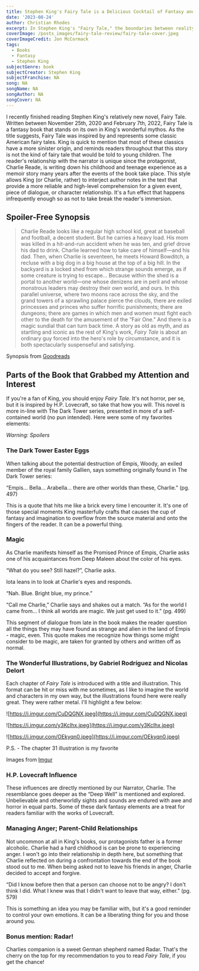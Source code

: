 ```yaml
---
title: Stephen King's Fairy Tale is a Delicious Cocktail of Fantasy and Suspense
date: '2023-08-24'
author: Christian Rhodes
excerpt: In Stephen King's "Fairy Tale," the boundaries between reality and fantasy blur in a spine-tingling dance.
coverImage: /posts_images/fairy-tale-review/fairy-tale-cover.jpeg
coverImageCredit: Jon McCormack
tags:
  - Books
  - Fantasy
  - Stephen King
subjectGenre: book
subjectCreator: Stephen King
subjectFranchise: NA
song: NA
songName: NA
songAuthor: NA
songCover: NA
---
```


I recently finished reading Stephen King's relatively new novel, Fairy Tale. Written between November 25th, 2020 and February 7th, 2022, Fairy Tale is a fantasy book that stands on its own in King's wonderful mythos. As the title suggests, Fairy Tale was inspired by and represents some classic American fairy tales. King is quick to mention that most of these classics have a more sinister origin, and reminds readers throughout that this story is not the kind of fairy tale that would be told to young children. The reader's relationship with the narrator is unique since the protagonist, Charlie Reade, is writing down his childhood and teenage experience as a memoir story many years after the events of the book take place. This style allows King (or Charlie, rather) to interject author notes in the text that provide a more reliable and high-level comprehension for a given event, piece of dialogue, or character relationship. It's a fun effect that happens infrequently enough so as not to take break the reader's immersion.  

## Spoiler-Free Synopsis

> Charlie Reade looks like a regular high school kid, great at baseball and football, a decent student. But he carries a heavy load. His mom was killed in a hit-and-run accident when he was ten, and grief drove his dad to drink. Charlie learned how to take care of himself—and his dad. Then, when Charlie is seventeen, he meets Howard Bowditch, a recluse with a big dog in a big house at the top of a big hill. In the backyard is a locked shed from which strange sounds emerge, as if some creature is trying to escape…
Because within the shed is a portal to another world—one whose denizens are in peril and whose monstrous leaders may destroy their own world, and ours. In this parallel universe, where two moons race across the sky, and the grand towers of a sprawling palace pierce the clouds, there are exiled princesses and princes who suffer horrific punishments; there are dungeons; there are games in which men and women must fight each other to the death for the amusement of the “Fair One.” And there is a magic sundial that can turn back time.
A story as old as myth, and as startling and iconic as the rest of King's work, *Fairy Tale* is about an ordinary guy forced into the hero's role by circumstance, and it is both spectacularly suspenseful and satisfying.
> 

Synopsis from [Goodreads](https://www.goodreads.com/book/show/60177373-fairy-tale)

## Parts of the Book that Grabbed my Attention and Interest

If you're a fan of King, you should enjoy *Fairy Tale.* It's not horror, per se, but it is inspired by H.P. Lovecraft, so take that how you will. This novel is more in-line with The Dark Tower series, presented in more of a self-contained world (no pun intended). Here were some of my favorites elements:

*Warning: Spoilers*

### The Dark Tower Easter Eggs

When talking about the potential destruction of Empis, Woody, an exiled member of the royal family Gallien, says something originally found in The Dark Tower series:

“Empis… Bella… Arabella… there are other worlds than these, Charlie.” (pg. 497)

This is a quote that hits me like a brick every time I encounter it. It's one of those special moments King masterfully crafts that causes the cup of fantasy and imagination to overflow from the source material and onto the fingers of the reader. It can be a powerful thing. 

### Magic

As Charlie manifests himself as the Promised Prince of Empis, Charlie asks one of his acquaintances from Deep Maleen about the color of his eyes. 

“What do you see? Still hazel?”, Charlie asks. 

Iota leans in to look at Charlie's eyes and responds. 

“Nah. Blue. Bright blue, my prince.”

“Call me Charlie,” Charlie says and shakes out a match. “As for the world I came from… I think all worlds are magic. We just get used to it.” (pg. 499)

This segment of dialogue from late in the book makes the reader question all the things they may have found as strange and alien in the land of Empis - magic, even. This quote makes me recognize how things some might consider to be magic, are taken for granted by others and written off as normal. 

### The Wonderful Illustrations, by Gabriel Rodríguez and Nicolas Delort

Each chapter of *Fairy Tale* is introduced with a title and illustration. This format can be hit or miss with me sometimes, as I like to imagine the world and characters in my own way, but the illustrations found here were really great. They were rather metal. I'll highlight a few below:

![https://i.imgur.com/CuDQGNX.jpeg](https://i.imgur.com/CuDQGNX.jpeg)

![https://i.imgur.com/y3Kclhx.jpeg](https://i.imgur.com/y3Kclhx.jpeg)

![https://i.imgur.com/OEkyqn0.jpeg](https://i.imgur.com/OEkyqn0.jpeg)

P.S. - The chapter 31 illustration is my favorite

Images from [Imgur](https://imgur.com/a/FE51kWe) 

### H.P. Lovecraft Influence

These influences are directly mentioned by our Narrator, Charlie. The resemblance goes deeper as the “Deep Well” is mentioned and explored. Unbelievable and otherworldly sights and sounds are endured with awe and horror in equal parts. Some of these dark fantasy elements are a treat for readers familiar with the works of Lovecraft. 

### Managing Anger; Parent-Child Relationships

Not uncommon at all in King's books, our protagonists father is a former alcoholic. Charlie had a hard childhood is can be prone to experiencing anger. I won't go into their relationship in depth here, but something that Charlie reflected on during a confrontation towards the end of the book stood out to me. When being asked not to leave his friends in anger, Charlie decided to accept and forgive. 

“Did I know before then that a person can choose not to be angry? I don't think I did. What I knew was that I didn't want to leave that way, either.” (pg. 579)

This is something an idea you may be familiar with, but it's a good reminder to control your own emotions. It can be a liberating thing for you and those around you. 

### Bonus mention: Radar!

Charlies companion is a sweet German shepherd named Radar. That's the cherry on the top for my recommendation to you to read *Fairy Tale*, if you get the chance!